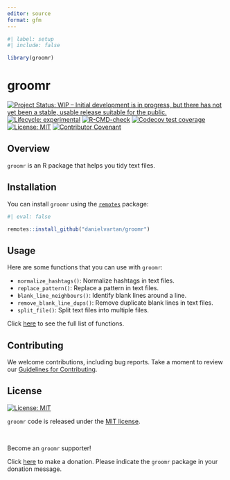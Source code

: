 ```yaml
---
editor: source
format: gfm
---
```


```r
#| label: setup
#| include: false

library(groomr)
```

# groomr

<!-- badges: start -->
[![Project Status: WIP – Initial development is in progress, but there has not yet been a stable, usable release suitable for the public.](https://www.repostatus.org/badges/latest/wip.svg)](https://www.repostatus.org/#wip)
[![Lifecycle: experimental](https://img.shields.io/badge/lifecycle-experimental-orange.svg)](https://lifecycle.r-lib.org/articles/stages.html#experimental)
[![R-CMD-check](https://github.com/danielvartan/groomr/workflows/R-CMD-check/badge.svg)](https://github.com/danielvartan/groomr/actions)
[![Codecov test coverage](https://codecov.io/gh/danielvartan/groomr/branch/main/graph/badge.svg)](https://app.codecov.io/gh/danielvartan/groomr?branch=main)
[![License: MIT](https://img.shields.io/badge/license-MIT-green)](https://choosealicense.com/licenses/mit/)
[![Contributor Covenant](https://img.shields.io/badge/Contributor%20Covenant-2.1-4baaaa.svg)](code_of_conduct.md)
<!-- badges: end -->

## Overview

`groomr` is an R package that helps you tidy text files.

## Installation

You can install `groomr` using the [`remotes`](https://github.com/r-lib/remotes) package:

``` r
#| eval: false

remotes::install_github("danielvartan/groomr")
```

## Usage

Here are some functions that you can use with `groomr`:

- `normalize_hashtags()`: Normalize hashtags in text files.
- `replace_pattern()`: Replace a pattern in text files.
- `blank_line_neighbours()`: Identify blank lines around a line.
- `remove_blank_line_dups()`: Remove duplicate blank lines in text files.
- `split_file()`: Split text files into multiple files.

Click [here](https://danielvartan.github.io/groomr/) to see the full list of functions.

## Contributing

We welcome contributions, including bug reports. Take a moment to review our [Guidelines for Contributing](https://danielvartan.github.io/groomr/CONTRIBUTING.html).

## License

[![License:
MIT](https://img.shields.io/badge/license-MIT-green)](https://opensource.org/license/mit/)

`groomr` code is released under the [MIT license](https://opensource.org/license/mit/).

<br>

Become an `groomr` supporter!

Click [here](https://github.com/sponsors/danielvartan) to make a donation. Please indicate the `groomr` package in your donation message.

